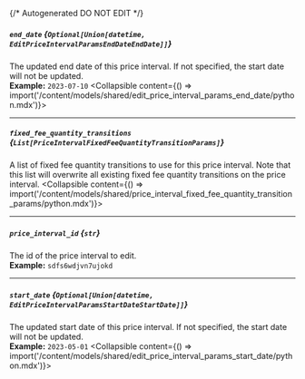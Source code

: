 {/* Autogenerated DO NOT EDIT  */}

##### `end_date` *{`Optional[Union[datetime, EditPriceIntervalParamsEndDateEndDate]]`}*
The updated end date of this price interval. If not specified, the start date will not be updated.
<br/>
**Example:** `2023-07-10`
<Collapsible content={() => import('/content/models/shared/edit_price_interval_params_end_date/python.mdx')}>
</Collapsible>

---
##### `fixed_fee_quantity_transitions` *{`List[PriceIntervalFixedFeeQuantityTransitionParams]`}*
A list of fixed fee quantity transitions to use for this price interval. Note that this list will overwrite all existing fixed fee quantity transitions on the price interval.
<Collapsible content={() => import('/content/models/shared/price_interval_fixed_fee_quantity_transition_params/python.mdx')}>
</Collapsible>

---
##### `price_interval_id` *{`str`}*
The id of the price interval to edit.
<br/>
**Example:** `sdfs6wdjvn7ujokd`

---
##### `start_date` *{`Optional[Union[datetime, EditPriceIntervalParamsStartDateStartDate]]`}*
The updated start date of this price interval. If not specified, the start date will not be updated.
<br/>
**Example:** `2023-05-01`
<Collapsible content={() => import('/content/models/shared/edit_price_interval_params_start_date/python.mdx')}>
</Collapsible>

